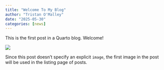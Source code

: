 ```yaml
---
title: "Welcome To My Blog"
author: "Tristan O'Malley"
date: "2025-05-30"
categories: [news]
---
```


This is the first post in a Quarto blog. Welcome!

![](thumbnail.jpg)

Since this post doesn't specify an explicit `image`, the first image in the post will be used in the listing page of posts.
